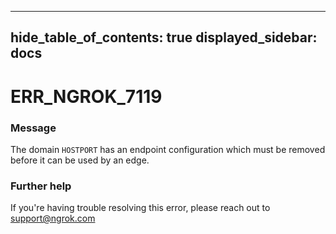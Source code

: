 

---
hide_table_of_contents: true
displayed_sidebar: docs
---


# ERR_NGROK_7119

### Message
The domain `HOSTPORT` has an endpoint configuration which must be removed before it can be used by an edge.

<ErrorDetails error="err_ngrok_7119" />



### Further help
If you're having trouble resolving this error, please reach out to [support@ngrok.com](mailto:support@ngrok.com?subject=Help%20with%20ERR_NGROK_7119)

